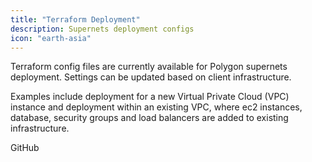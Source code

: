 ```yaml
---
title: "Terraform Deployment"
description: Supernets deployment configs
icon: "earth-asia"
---
```


Terraform config files are currently available for Polygon supernets deployment. Settings can be updated based on client infrastructure.

Examples include deployment for a new Virtual Private Cloud (VPC) instance and deployment within an existing VPC, where ec2 instances, database, security groups and load balancers are added to existing infrastructure.

<Card horizontal title="GitHub - blockscout/terraform-for-supernet" icon="github" href="https://github.com/blockscout/terraform-for-supernet" icon="cloud">
  GitHub
</Card>